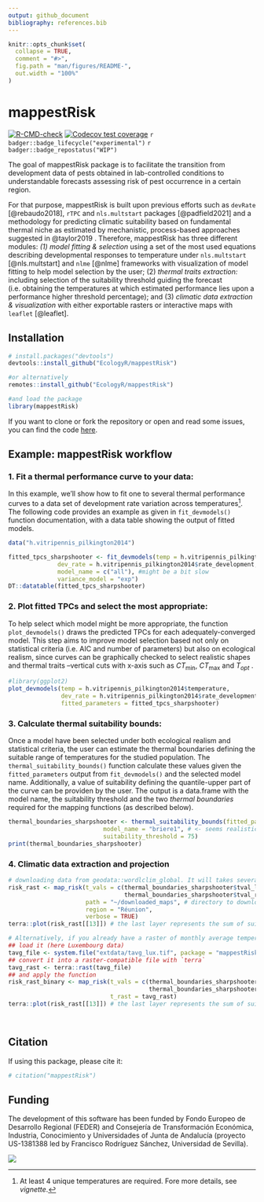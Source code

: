 ```yaml
---
output: github_document
bibliography: references.bib
---
```


<!-- README.md is generated from README.Rmd. Please edit that file -->

```r
knitr::opts_chunk$set(
  collapse = TRUE,
  comment = "#>",
  fig.path = "man/figures/README-",
  out.width = "100%"
)
```

# mappestRisk

<!-- badges: start -->

[![R-CMD-check](https://github.com/EcologyR/templateRpackage/actions/workflows/R-CMD-check.yaml/badge.svg)](https://github.com/EcologyR/templateRpackage/actions/workflows/R-CMD-check.yaml) [![Codecov test coverage](https://codecov.io/gh/EcologyR/templateRpackage/branch/master/graph/badge.svg)](https://app.codecov.io/gh/EcologyR/templateRpackage?branch=master) `r badger::badge_lifecycle("experimental")` `r badger::badge_repostatus("WIP")` <!-- `r badger::badge_codefactor("ecologyr/templaterpackage")` -->

<!-- badges: end -->

The goal of mappestRisk package is to facilitate the transition from development data of pests obtained in lab-controlled conditions to understandable forecasts assessing risk of pest occurrence in a certain region.

For that purpose, mappestRisk is built upon previous efforts such as `devRate` [@rebaudo2018], `rTPC` and `nls.multstart` packages [@padfield2021] and a methodology for predicting climatic suitability based on fundamental thermal niche as estimated by mechanistic, process-based approaches suggested in @taylor2019 . Therefore, mappestRisk has three different modules: *(1) model fitting & selection* using a set of the most used equations describing developmental responses to temperature under `nls.multstart` [@nls.multstart] and `nlme` [@nlme] frameworks with visualization of model fitting to help model selection by the user; (2) *thermal traits extraction:* including selection of the suitability threshold guiding the forecast (i.e. obtaining the temperatures at which estimated performance lies upon a performance higher threshold percentage); and (3) *climatic data extraction & visualization* with either exportable rasters or interactive maps with `leaflet` [@leaflet].

## Installation

``` r
# install.packages("devtools")
devtools::install_github("EcologyR/mappestRisk")

#or alternatively
remotes::install_github("EcologyR/mappestRisk")

#and load the package
library(mappestRisk)
```

If you want to clone or fork the repository or open and read some issues, you can find the code [here](https://github.com/EcologyR/mappestRisk).

## Example: mappestRisk workflow

### 1. Fit a thermal performance curve to your data:

In this example, we'll show how to fit one to several thermal performance curves to a data set of development rate variation across temperatures[^1]. The following code provides an example as given in `fit_devmodels()` function documentation, with a data table showing the output of fitted models.

[^1]: At least 4 unique temperatures are required. Fore more details, see *vignette*.

```r

data("h.vitripennis_pilkington2014")

fitted_tpcs_sharpshooter <- fit_devmodels(temp = h.vitripennis_pilkington2014$temperature,
              dev_rate = h.vitripennis_pilkington2014$rate_development,
              model_name = c("all"), #might be a bit slow
              variance_model = "exp") 
DT::datatable(fitted_tpcs_sharpshooter)
```

### 2. Plot fitted TPCs and select the most appropriate:

To help select which model might be more appropriate, the function `plot_devmodels()` draws the predicted TPCs for each adequately-converged model. This step aims to improve model selection based not only on statistical criteria (i.e. AIC and number of parameters) but also on ecological realism, since curves can be graphically checked to select realistic shapes and thermal traits --vertical cuts with x-axis such as $CT_\min$, $CT_\max$ and $T_{opt}$ .

```r
#library(ggplot2)
plot_devmodels(temp = h.vitripennis_pilkington2014$temperature,
               dev_rate = h.vitripennis_pilkington2014$rate_development,
               fitted_parameters = fitted_tpcs_sharpshooter)
```

### 3. Calculate thermal suitability bounds:

Once a model have been selected under both ecological realism and statistical criteria, the user can estimate the thermal boundaries defining the suitable range of temperatures for the studied population. The `thermal_suitability_bounds()` function calculate these values given the `fitted_parameters` output from `fit_devmodels()` and the selected model name. Additionally, a value of suitability defining the quantile-upper part of the curve can be providen by the user. The output is a data.frame with the model name, the suitability threshold and the two *thermal boundaries* required for the mapping functions (as described below).

```r
thermal_boundaries_sharpshooter <- thermal_suitability_bounds(fitted_parameters = fitted_tpcs_sharpshooter,
                           model_name = "briere1", # <- seems realistic according to `plot_devmodels()` and `fit_devmodels()` outputs
                           suitability_threshold = 75)
print(thermal_boundaries_sharpshooter)
```

### 4. Climatic data extraction and projection

```r
# downloading data from geodata::wordlclim_global. It will takes several minutes the first time you download the data.
risk_rast <- map_risk(t_vals = c(thermal_boundaries_sharpshooter$tval_left,
                                 thermal_boundaries_sharpshooter$tval_right),
                      path = "~/downloaded_maps", # directory to download data
                      region = "Réunion", 
                      verbose = TRUE)
terra::plot(risk_rast[[13]]) # the last layer represents the sum of suitable months within a year; the 12-th previous ones, the monthly binary value (1, if suitable; 0, if not suitable).

# Alternatively, if you already have a raster of monthly average temperatures for your region of interest, you can use it as an input of `map_risk()`
## load it (here Luxembourg data)
tavg_file <- system.file("extdata/tavg_lux.tif", package = "mappestRisk")
## convert it into a raster-compatible file with `terra`
tavg_rast <- terra::rast(tavg_file)
## and apply the function
risk_rast_binary <- map_risk(t_vals = c(thermal_boundaries_sharpshooter$tval_left,
                                        thermal_boundaries_sharpshooter$tval_right), 
                             t_rast = tavg_rast)
terra::plot(risk_rast[[13]]) # the last layer represents the sum of suitable months within a year; the 12-th previous ones, the monthly binary value (1, if suitable; 0, if not suitable).




```

## Citation

If using this package, please cite it:

```r
# citation("mappestRisk")
```

## Funding

The development of this software has been funded by Fondo Europeo de Desarrollo Regional (FEDER) and Consejería de Transformación Económica, Industria, Conocimiento y Universidades of Junta de Andalucía (proyecto US-1381388 led by Francisco Rodríguez Sánchez, Universidad de Sevilla).

![](https://ecologyr.github.io/workshop/images/logos.png)
